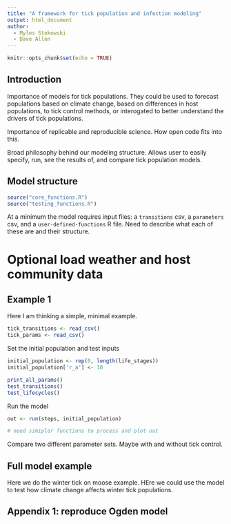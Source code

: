```yaml
---
title: "A framework for tick population and infection modeling"
output: html_document
author: 
  - Myles Stokowski
  - Dave Allen
---
```


```r
knitr::opts_chunk$set(echo = TRUE)
```

## Introduction

Importance of models for tick populations. They could be used to forecast populations based on climate change, based on differences in host populations, to tick control methods, or interogated to better understand the drivers of tick populations.

Importance of replicable and reproducible science. How open code fits into this.

Broad philosophy behind our modeling structure. Allows user to easily specify, run, see the results of, and compare tick population models. 

## Model structure

```r
source("core_functions.R")
source("testing_functions.R")
```

At a minimum the model requires input files: a `transitions` csv, a `parameters` csv, and a `user-defined-functions` R file. Need to describe what each of these are and their structure. 

# Optional load weather and host community data

## Example 1

Here I am thinking a simple, minimal example. 

```r

tick_transitions <- read_csv()
tick_params <- read_csv()

```

Set the initial population and test inputs

```r

initial_population <- rep(0, length(life_stages))
initial_population['r_a'] <- 10

print_all_params()
test_transitions()
test_lifecycles()

```


Run the model 

```r
out <- run(steps, initial_population)

# need simipler functions to process and plot out
```

Compare two different parameter sets. Maybe with and without tick control.

## Full model example

Here we do the winter tick on moose example. HEre we could use the model to test how climate change affects winter tick populations.

## Appendix 1: reproduce Ogden model